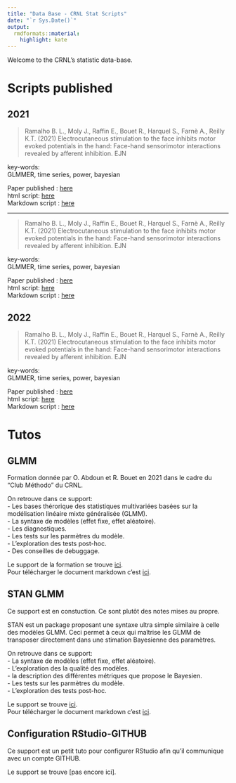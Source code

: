 ```yaml
---
title: "Data Base - CRNL Stat Scripts"
date: "`r Sys.Date()`"
output:
  rmdformats::material:
    highlight: kate
---
```


Welcome to the CRNL's statistic data-base.   

# Scripts published

## 2021

> Ramalho B. L., Moly J., Raffin E., Bouet R., Harquel S., Farnè A., Reilly K.T. (2021) Electrocutaneous stimulation to the face inhibits motor evoked potentials in the hand: Face-hand sensorimotor interactions revealed by afferent inhibition. EJN   

key-words:   
GLMMER, time series, power, bayesian

Paper published : [here](https://pubmed.ncbi.nlm.nih.gov/34796553/)   
html script: [here](Scripts/2021/Ramalho_al_2021.html)    
Markdown script : [here](Scripts/2021/Ramalho_al_2021.Rmd)    

***

> Ramalho B. L., Moly J., Raffin E., Bouet R., Harquel S., Farnè A., Reilly K.T. (2021) Electrocutaneous stimulation to the face inhibits motor evoked potentials in the hand: Face-hand sensorimotor interactions revealed by afferent inhibition. EJN   


key-words:   
GLMMER, time series, power, bayesian

Paper published : [here](https://pubmed.ncbi.nlm.nih.gov/34796553/)   
html script: [here](Scripts/2021/Ramalho_al_2021.html)    
Markdown script : [here](Scripts/2021/Ramalho_al_2021.Rmd)    

## 2022

> Ramalho B. L., Moly J., Raffin E., Bouet R., Harquel S., Farnè A., Reilly K.T. (2021) Electrocutaneous stimulation to the face inhibits motor evoked potentials in the hand: Face-hand sensorimotor interactions revealed by afferent inhibition. EJN   

key-words:   
GLMMER, time series, power, bayesian

Paper published : [here](https://pubmed.ncbi.nlm.nih.gov/34796553/)   
html script: [here](Scripts/2021/Ramalho_al_2021.html)    
Markdown script : [here](Scripts/2021/Ramalho_al_2021.Rmd)    




# Tutos

## GLMM

Formation donnée par O. Abdoun  et R. Bouet en 2021 dans le cadre du "Club Méthodo" du CRNL.   

On retrouve dans ce support:   
- Les bases thérorique des statistiques multivariées basées sur la modélisation linéaire mixte généralisée (GLMM).   
- La syntaxe de modèles (effet fixe, effet aléatoire).   
- Les diagnostiques.    
- Les tests sur les parmètres du modèle.    
- L'exploration des tests post-hoc.   
- Des conseilles de debuggage.   

Le support de la formation se trouve  [ici](Formations/GLMM/MixedModel.html).   
Pour télécharger le document markdown c'est [ici](Formations/GLMM/MixedModel.html).   

## STAN GLMM

Ce support est en constuction. Ce sont plutôt des notes mises au propre.   

STAN est un package proposant une syntaxe ultra simple similaire à celle des modèles GLMM. Ceci permet à ceux qui maîtrise les GLMM de transposer directement dans une stimation Bayesienne des paramètres.    

On retrouve dans ce support:   
- La syntaxe de modèles (effet fixe, effet aléatoire).   
- L'exploration des la qualité des modèles.    
- la description des différentes métriques que propose le Bayesien.   
- Les tests sur les parmètres du modèle.    
- L'exploration des tests post-hoc.   

Le support se trouve  [ici](Formations/GLMM_Stan/STAN_GLMM.html).   
Pour télécharger le document markdown c'est [ici](Formations/GLMM_Stan/STAN_GLMM.Rmd).   


## Configuration RStudio-GITHUB

Ce support est un petit tuto pour configurer RStudio afin qu'il communique avec un compte GITHUB.   

Le support se trouve  [pas encore ici].   